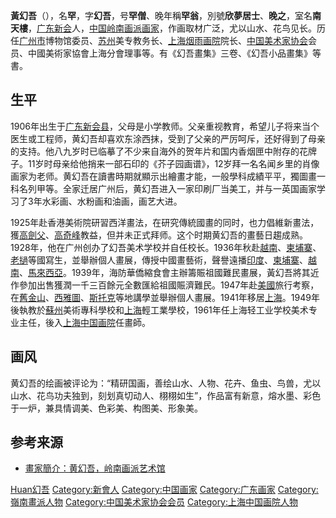 {{Infobox Biography
| subject_name   = 黄幻吾 
| image_name     = 
| image_size     = 250px
| image_caption  = 黄幻吾
| date_of_birth  = 1906年9月
| place_of_birth = {{QING}}[[廣東省|廣東省]][[新会县|新会县]]
| date_of_death  = 1985年7月
| place_of_death = {{PRC}} 
| occupation     = [[岭南画派|岭南画派]]画家
}}

'''黃幻吾'''（{{bd|1906年|9月|1985年|7月|catIdx=Huang黃幻吾}}），名'''罕'''，字'''幻吾'''，号'''罕僧'''、晚年稱'''罕翁'''，別號'''欣夢居士'''、'''晚之'''，室名'''南天樓'''，[[广东省|广东]][[新会县|新会]]人，[[中国|中国]][[岭南画派|岭南画派]][[画家|画家]]，作画取材广泛，尤以山水、花鸟见长。历任[[广州市|广州市]]博物馆委员、[[苏州|苏州]]美专教务长、[[上海|上海]][[烟雨画院|烟雨画院]]院长、[[中国美术家协会|中国美术家协会]]会员、中國美術家協會上海分會理事等。有《幻吾畫集》三卷、《幻吾小品畫集》等書。

== 生平 ==
1906年出生于[[广东|广东]][[新会县|新会县]]，父母是小学教师。父亲重视教育，希望儿子将来当个医生或工程师，黄幻吾却喜欢东涂西抹，受到了父亲的严厉呵斥，还好得到了母亲的支持。他八九岁时已临摹了不少来自海外的贺年片和国内香烟匣中附存的花牌子。11岁时母亲给他捎来一部石印的《芥子园画谱》，12岁拜一名名闻乡里的肖像画家为老师。黄幻吾在讀書時期就顯示出繪畫才能，一般學科成績平平，獨圖畫一科名列甲等。全家迁居广州后，黄幻吾进入一家印刷厂当美工，并与一英国画家学习了3年水彩画、水粉画和油画，画艺大进。

1925年赴香港美術院研習西洋畫法，在研究傳統國畫的同时，也力倡維新畫法，獲[[高劍父|高劍父]]、[[高奇峰|高奇峰]]教益，但并未正式拜师。这个时期黄幻吾的畫藝日趨成熟。1928年，他在广州创办了幻吾美术学校并自任校长。1936年秋赴[[越南|越南]]、[[柬埔寨|柬埔寨]]、[[老撾|老撾]]等國寫生，並舉辦個人畫展，傳授中國畫藝術，聲譽遠播[[印度|印度]]、[[柬埔寨|柬埔寨]]、[[越南|越南]]、[[馬來西亞|馬來西亞]]。1939年，海防華僑縮食會主辦籌賑祖國難民畫展，黃幻吾將其近作參加出售獲潤一千三百餘元全數匯給祖國賑濟難民。1947年赴[[美國|美國]]旅行考察，在[[舊金山|舊金山]]、[[西雅圖|西雅圖]]、[[斯托克|斯托克]]等地講學並舉辦個人畫展。1941年移居[[上海|上海]]。1949年後執教於[[蘇州|蘇州]]美術專科學校和[[上海|上海]]輕工業學校，1961年任上海轻工业学校美术专业主任，後入[[上海中国画院|上海中国画院]]任畫師。

== 画风 ==
黄幻吾的绘画被评论为：“精研国画，善绘山水、人物、花卉、鱼虫、鸟兽，尤以山水、花鸟功夫独到，刻划真切动人、栩栩如生”，作品富有新意，熔水墨、彩色于一炉，兼具情调美、色彩美、构图美、形象美。

== 参考来源 ==
* [https://web.archive.org/web/20090308024123/http://www.lingnanart.com/L-master-hang-ch.htm 畫家簡介：黄幻吾，岭南画派艺术馆]

{{岭南画派}}
{{Authority control}}
{{DEFAULTSORT:Huang黃幻吾}}
[[Category:黄姓|Huan幻吾]]
[[Category:新會人|Category:新會人]]
[[Category:中国画家|Category:中国画家]]
[[Category:广东画家|Category:广东画家]]
[[Category:嶺南畫派人物|Category:嶺南畫派人物]]
[[Category:中国美术家协会会员|Category:中国美术家协会会员]]
[[Category:上海中国画院人物|Category:上海中国画院人物]]